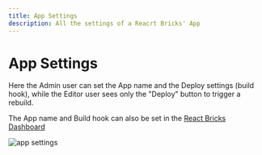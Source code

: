```yaml
---
title: App Settings
description: All the settings of a Reacrt Bricks' App
---
```


# App Settings

Here the Admin user can set the App name and the Deploy settings (build hook), while the Editor user sees only the "Deploy" button to trigger a rebuild.

The App name and Build hook can also be set in the [React Bricks Dashboard](/docs/getting-started/react-bricks-dashboard)

![app settings](/dashboard_app_settings.png)
